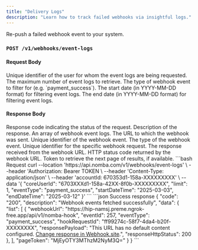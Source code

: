 ```yaml
---
title: "Delivery Logs"
description: "Learn how to track failed webhooks via insightful logs."
---
```


<CardGroup cols={2}>  
  <Card 
    title="Re-push"
    icon="repeat"
    href="/products/webhooks/repush/re-push"
  >
    Re-push a failed webhook event to your system.
  </Card>
</CardGroup>

### `POST /v1/webhooks/event-logs`

#### Request Body

<ParamField body="coreUserId" type="string" required>
  Unique identifier of the user for whom the event logs are being requested.
</ParamField>

<ParamField body="limit" type="number" required>
  The maximum number of event logs to retrieve.
</ParamField>

<ParamField body="eventType" type="string" required>
  The type of webhook event to filter for (e.g. `payment_success`).
</ParamField>

<ParamField body="startDateTime" type="string" required>
  The start date (in YYYY-MM-DD format) for filtering event logs.
</ParamField>

<ParamField body="endDateTime" type="string" required>
  The end date (in YYYY-MM-DD format) for filtering event logs.
</ParamField>

#### Response Body

<ResponseField name="code" type="string" required>
  Response code indicating the status of the request.
</ResponseField>

<ResponseField name="description" type="string" required>
  Description of the response.
</ResponseField>

<ResponseField name="data" type="object" required>
  <Expandable title="object" defaultOpen="true">
    <ResponseField name="list" type="array" required>
      An array of webhook event logs.
      <Expandable title="event object" defaultOpen="true">
        <ResponseField name="webhookUrl" type="string" required>
          The URL to which the webhook was sent.
        </ResponseField>
        <ResponseField name="eventId" type="number" required>
          Unique identifier of the webhook event.
        </ResponseField>
        <ResponseField name="eventType" type="string" required>
          The type of the webhook event.
        </ResponseField>
        <ResponseField name="hookRequestId" type="string" required>
          Unique identifier for the specific webhook request.
        </ResponseField>
        <ResponseField name="responsePayload" type="string" required>
          The response received from the webhook URL.
        </ResponseField>
        <ResponseField name="responseHttpStatus" type="number" required>
          HTTP status code returned by the webhook URL.
        </ResponseField>
      </Expandable>
    </ResponseField>
    <ResponseField name="pageToken" type="string">
      Token to retrieve the next page of results, if available.
    </ResponseField>
  </Expandable>
</ResponseField>

<RequestExample>
```bash Request
curl --location 'https://api.nomba.com/v1/webhooks/event-logs' \
--header 'Authorization: Bearer TOKEN \
--header 'Content-Type: application/json' \
--header 'accountId: 670353d1-158a-XXXXXXXXX' \
--data '{
        "coreUserId": "6703XXXd1-158a-42XX-8f0b-XXXXXXXXX",
        "limit": 1,
        "eventType": "payment_success",
        "startDateTime": "2025-03-03",
        "endDateTime": "2025-03-12"
   }'
```
</RequestExample>

<ResponseExample>
```json Success response
{
    "code": "200",
    "description": "Webhook events fetched successfully",
    "data": {
        "list": [
            {
                "webhookUrl": "https://hip-namsj.preme.ngrok-free.app/api/v1/nomba-hook",
                "eventId": 257,
                "eventType": "payment_success",
                "hookRequestId": "ff99274c-58f7-4da4-b20f-XXXXXXXX",
                "responsePayload": "This URL has no default content configured. <a href=\"https://webhook.site/#!/edit/7604-6372-41ee-8f89-d28b8d21944b\">Change response in Webhook.site</a>.",
                "responseHttpStatus": 200
            },
        ],
        "pageToken": "MjEyOTY3MThzM2NyM3Q="
    }
}
```
</ResponseExample>